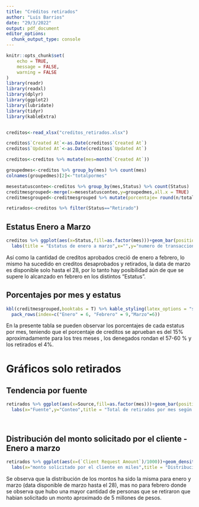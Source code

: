 ```yaml
---
title: "Créditos retirados"
author: "Luis Barrios"
date: "29/3/2022"
output: pdf_document
editor_options: 
  chunk_output_type: console
---
```


```r
knitr::opts_chunk$set(
	echo = TRUE,
	message = FALSE,
	warning = FALSE
)
library(readr)
library(readxl)
library(dplyr)
library(ggplot2)
library(lubridate)
library(tidyr)
library(kableExtra)


creditos<-read_xlsx("creditos_retirados.xlsx")

creditos$`Created At`<-as.Date(creditos$`Created At`)
creditos$`Updated At`<-as.Date(creditos$`Updated At`)

creditos<-creditos %>% mutate(mes=month(`Created At`))

groupedmes<-creditos %>% group_by(mes) %>% count(mes)
colnames(groupedmes)[2]<-"totalpormes"

mesestatusconteo<-creditos %>% group_by(mes,Status) %>% count(Status)
creditmesgrouped<-merge(x=mesestatusconteo,y=groupedmes,all.x = TRUE)
creditmesgrouped<-creditmesgrouped %>% mutate(porcentaje= round(n/totalpormes*100,digits=2))

retirados<-creditos %>% filter(Status=="Retirado")

```
## Estatus Enero a Marzo
```r
creditos %>% ggplot(aes(x=Status,fill=as.factor(mes)))+geom_bar(position = "dodge2")+
  labs(title = "Estatus de enero a marzo",x="",y="numero de transacciones", caption = "1=Enero, 2=Febrero, 3=Marzo")
```
Así como la cantidad de  creditos aprobados creció de enero a febrero, lo mismo ha sucedido en creditos desaprobados y retirados, la data de marzo es disponible solo hasta el 28, por lo tanto hay posibilidad aún de que se supere lo alcanzado en febrero en los distintos  "Estatus".

## Porcentajes por mes y estatus
```r
kbl(creditmesgrouped,booktabs = T) %>% kable_styling(latex_options = "striped") %>% 
  pack_rows(index=c("Enero" = 6, "Febrero" = 9,"Marzo"=6))

```
En la presente tabla se pueden observar los porcentajes de cada estatus por mes, teniendo que el porcentaje de creditos se aprueban es del 15% aproximadamente para los tres meses , los denegados rondan el 57-60 % y los retirados el 4%.

# Gráficos solo retirados
## Tendencia por fuente
```r
retirados %>% ggplot(aes(x=Source,fill=as.factor(mes)))+geom_bar(position = "dodge2")+
  labs(x="Fuente",y="Conteo",title = "Total de retirados por mes según fuente",caption ="1=Enero, 2=Febrero, 3=Marzo" )




```

## Distribución del monto  solicitado por el cliente - Enero a marzo
```r
retirados %>% ggplot(aes(x=(`Client Request Amount`)/1000))+geom_density(aes(fill=as.factor(mes)))+
  labs(x="monto solicitado por el cliente en miles",title = "Distribución del monto de los créditos solicitados que fueron retirados ", caption = "1=Enero, 2=Febrero, 3=Marzo")
```
Se observa que la distribución de los montos ha sido la misma para enero y marzo (data disponible de marzo hasta el 28), mas no para febrero donde se observa que hubo una mayor cantidad de personas que se retiraron que habian solicitado un monto aproximado de 5 millones de pesos.